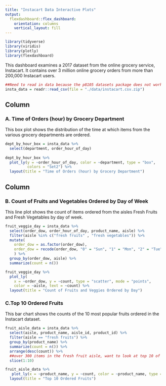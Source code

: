 ```yaml
---
title: "Instacart Data Interactive Plots"
output: 
  flexdashboard::flex_dashboard:
    orientation: columns
    vertical_layout: fill
---
```


```r
library(tidyverse)
library(viridis)
library(plotly)
library(flexdashboard)
```


This dashboard examines a 2017 dataset from the online grocery service, Instacart. It contains over 3 million online grocery orders from more than 200,000 Instacart users.

```r
##Need to read in data because the p8105 datasets package does not work on my computer. 
insta_data = readr::read_csv(file = "./data/instacart.csv.zip")
```

Column {data-width=650}
-----------------------------------------------------------------------

### A. Time of Orders (hour) by Grocery Department
This box plot shows the distribution of the time at which items from the various grocery departments are ordered. 

```r
dept_by_hour_box = insta_data %>% 
  select(department, order_hour_of_day) 
  
dept_by_hour_box %>% 
  plot_ly(y = ~order_hour_of_day, color = ~department, type = "box",
          colors = "Set2") %>%
  layout(title = "Time of Orders (hour) by Grocery Department")
```

Column {data-width=350}
-----------------------------------------------------------------------

### B. Count of Fruits and Vegetables Ordered by Day of Week

This line plot shows the count of items ordered from the aisles Fresh Fruits and Fresh Vegetables by day of week. 

```r
fruit_veggie_day = insta_data %>%
  select(order_dow, order_hour_of_day, product_name, aisle) %>%
  filter(aisle %in% c("fresh fruits" , "fresh vegetables")) %>%
  mutate(
    order_dow = as.factor(order_dow), 
    order_dow = recode(order_dow, "0" = "Sun", "1" = "Mon", "2" = "Tue", "3" = "Wed", "4" = "Thu", "5" = "Fri", "6" = "Sat")
    ) %>% 
  group_by(order_dow, aisle) %>% 
  summarize(count = n()) 

fruit_veggie_day %>%
  plot_ly(
    x = ~order_dow, y = ~count, type = "scatter", mode = "points",
    color = ~aisle, text = ~count) %>% 
  layout(title = "Count of Fruits and Veggies Ordered by Day")
```

### C.Top 10 Ordered Fruits

This bar chart shows the counts of the 10 most popular fruits ordered in the Instacart dataset. 

```r
fruit_aisle_data = insta_data %>% 
  select(aisle, product_name, aisle_id, product_id) %>% 
  filter(aisle == "fresh fruits") %>% 
  group_by(product_name) %>%
  summarize(count = n()) %>%
  arrange(desc(count)) %>% 
  ##over 300 items in the fresh fruit aisle, want to look at top 10 of them
  slice(1:10)

fruit_aisle_data %>% 
   plot_ly(x = ~product_name, y = ~count, color = ~product_name, type = "bar") %>%
  layout(title = "Top 10 Ordered Fruits")

```
